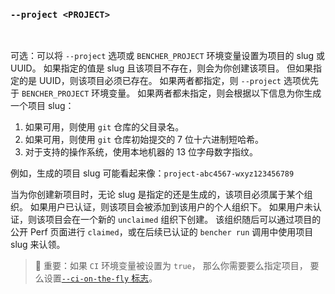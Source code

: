 ### `--project <PROJECT>`

<br />

可选：可以将 `--project` 选项或 `BENCHER_PROJECT` 环境变量设置为项目的 slug 或 UUID。
如果指定的值是 slug 且该项目不存在，则会为你创建该项目。
但如果指定的是 UUID，则该项目必须已存在。
如果两者都指定，则 `--project` 选项优先于 `BENCHER_PROJECT` 环境变量。
如果两者都未指定，则会根据以下信息为你生成一个项目 slug：

1. 如果可用，则使用 `git` 仓库的父目录名。
2. 如果可用，则使用 `git` 仓库初始提交的 7 位十六进制短哈希。
3. 对于支持的操作系统，使用本地机器的 13 位字母数字指纹。

例如，生成的项目 slug 可能看起来像：`project-abc4567-wxyz123456789`

当为你创建新项目时，无论 slug 是指定的还是生成的，该项目必须属于某个组织。
如果用户已认证，则该项目会被添加到该用户的个人组织下。
如果用户未认证，则该项目会在一个新的 `unclaimed` 组织下创建。
该组织随后可以通过项目的公开 Perf 页面进行 `claimed`，或在后续已认证的 `bencher run` 调用中使用项目 slug 来认领。

> 🐰 重要：如果 `CI` 环境变量被设置为 `true`，
> 那么你需要要么指定项目，
> 要么设置[`--ci-on-the-fly` 标志][即时 CI]。

[即时 CI]: #--ci-on-the-fly
